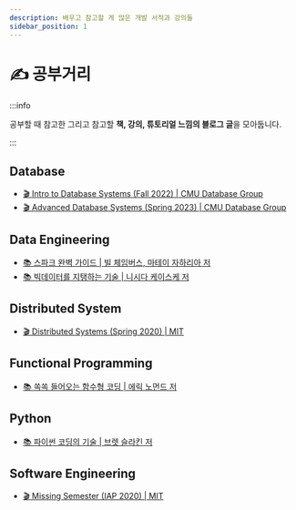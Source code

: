 ```yaml
---
description: 배우고 참고할 게 많은 개발 서적과 강의들
sidebar_position: 1
---
```


# ✍️ 공부거리

:::info

공부할 때 참고한 그리고 참고할 **책, 강의, 튜토리얼 느낌의 블로그 글**을 모아둡니다.

:::

## Database

- [🎬 Intro to Database Systems (Fall 2022) | CMU Database Group](https://www.youtube.com/playlist?list=PLSE8ODhjZXjaKScG3l0nuOiDTTqpfnWFf)
- [🎬 Advanced Database Systems (Spring 2023) | CMU Database Group](https://www.youtube.com/playlist?list=PLSE8ODhjZXjYzlLMbX3cR0sxWnRM7CLFn)

## Data Engineering

- [📚 스파크 완벽 가이드 | 빌 체임버스, 마테이 자하리아 저](https://product.kyobobook.co.kr/detail/S000001810100)
- [📚 빅데이터를 지탱하는 기술 | 니시다 케이스케 저](https://product.kyobobook.co.kr/detail/S000001916916)

## Distributed System

- [🎬 Distributed Systems (Spring 2020) | MIT](https://www.youtube.com/playlist?list=PLrw6a1wE39_tb2fErI4-WkMbsvGQk9_UB)

## Functional Programming

- [📚 쏙쏙 들어오는 함수형 코딩 | 에릭 노먼드 저](https://product.kyobobook.co.kr/detail/S000001952246)

## Python

- [📚 파이썬 코딩의 기술 | 브렛 슬라킨 저](https://product.kyobobook.co.kr/detail/S000001834494)

## Software Engineering

- [🎬 Missing Semester (IAP 2020) | MIT](https://www.youtube.com/playlist?list=PLyzOVJj3bHQuloKGG59rS43e29ro7I57J)
